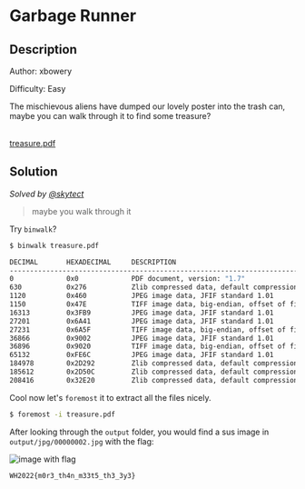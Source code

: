 # Garbage Runner

## Description

Author: xbowery

Difficulty: Easy

The mischievous aliens have dumped our lovely poster into the trash can, maybe
you can walk through it to find some treasure?

<br />
<a href="/files/whitehacks-2022/treasure.pdf" download>
  treasure.pdf
</a>

## Solution

_Solved by [@skytect](https://github.com/skytect)_

> maybe you walk through it

Try `binwalk`?

```bash
$ binwalk treasure.pdf

DECIMAL       HEXADECIMAL     DESCRIPTION
--------------------------------------------------------------------------------
0             0x0             PDF document, version: "1.7"
630           0x276           Zlib compressed data, default compression
1120          0x460           JPEG image data, JFIF standard 1.01
1150          0x47E           TIFF image data, big-endian, offset of first image directory: 8
16313         0x3FB9          JPEG image data, JFIF standard 1.01
27201         0x6A41          JPEG image data, JFIF standard 1.01
27231         0x6A5F          TIFF image data, big-endian, offset of first image directory: 8
36866         0x9002          JPEG image data, JFIF standard 1.01
36896         0x9020          TIFF image data, big-endian, offset of first image directory: 8
65132         0xFE6C          JPEG image data, JFIF standard 1.01
184978        0x2D292         Zlib compressed data, default compression
185612        0x2D50C         Zlib compressed data, default compression
208416        0x32E20         Zlib compressed data, default compression
```

Cool now let's `foremost` it to extract all the files nicely.

```bash
$ foremost -i treasure.pdf
```

After looking through the `output` folder, you would find a sus image in
`output/jpg/00000002.jpg` with the flag:

![image with flag](/images/whitehacks-2022/garbage-runner-1.jpg)

`WH2022{m0r3_th4n_m33t5_th3_3y3}`
